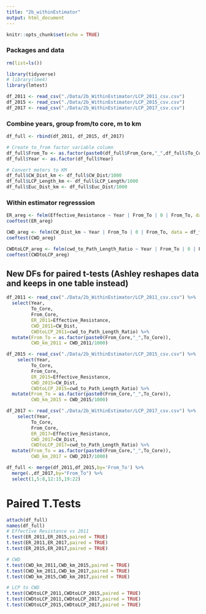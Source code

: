 ```yaml
---
title: "2b_withinEstimator"
output: html_document
---
```


```r
knitr::opts_chunk$set(echo = TRUE)
```

### Packages and data
```r
rm(list=ls())

library(tidyverse)
# library(lme4)
library(lmtest)

df_2011 <- read_csv("./Data/2b_WithinEstimator/LCP_2011_csv.csv")
df_2015 <- read_csv("./Data/2b_WithinEstimator/LCP_2015_csv.csv")
df_2017 <- read_csv("./Data/2b_WithinEstimator/LCP_2017_csv.csv")
```

### Combine years, group from/to core, m to km 
```r
df_full <- rbind(df_2011, df_2015, df_2017)

# Create to_from factor variable column
df_full$From_To <- as.factor(paste0(df_full$From_Core,"_",df_full$To_Core))
df_full$Year <- as.factor(df_full$Year)

# Convert meters to KM
df_full$CW_Dist_km <- df_full$CW_Dist/1000
df_full$LCP_Length_km <- df_full$LCP_Length/1000
df_full$Euc_Dist_km <- df_full$Euc_Dist/1000

```

### Within estimator regresssion
```r

ER_areg <- felm(Effective_Resistance ~ Year | From_To | 0 | From_To, data = df_full)
coeftest(ER_areg)

CWD_areg <- felm(CW_Dist_km ~ Year | From_To | 0 | From_To, data = df_full)
coeftest(CWD_areg)

CWDtoLCP_areg <- felm(cwd_to_Path_Length_Ratio ~ Year | From_To | 0 | From_To, data = df_full)
coeftest(CWDtoLCP_areg)

```


## New DFs for paired t-tests (Ashley reshapes data and keeps in one table instead)
```r

df_2011 <- read_csv("./Data/2b_WithinEstimator/LCP_2011_csv.csv") %>% 
  select(Year,
         To_Core,
         From_Core,
         ER_2011=Effective_Resistance,
         CWD_2011=CW_Dist, 
         CWDtoLCP_2011=cwd_to_Path_Length_Ratio) %>% 
  mutate(From_To = as.factor(paste0(From_Core,"_",To_Core)),
         CWD_km_2011 = CWD_2011/1000)

df_2015 <- read_csv("./Data/2b_WithinEstimator/LCP_2015_csv.csv") %>% 
    select(Year,
         To_Core,
         From_Core,
         ER_2015=Effective_Resistance,
         CWD_2015=CW_Dist, 
         CWDtoLCP_2015=cwd_to_Path_Length_Ratio) %>% 
  mutate(From_To = as.factor(paste0(From_Core,"_",To_Core)),
         CWD_km_2015 = CWD_2015/1000)

df_2017 <- read_csv("./Data/2b_WithinEstimator/LCP_2017_csv.csv") %>% 
    select(Year,
         To_Core,
         From_Core,
         ER_2017=Effective_Resistance,
         CWD_2017=CW_Dist, 
         CWDtoLCP_2017=cwd_to_Path_Length_Ratio) %>% 
  mutate(From_To = as.factor(paste0(From_Core,"_",To_Core)),
         CWD_km_2017 = CWD_2017/1000)

df_full <- merge(df_2011,df_2015,by='From_To') %>% 
  merge(.,df_2017,by="From_To") %>% 
  select(1,5:8,12:15,19:22)

```


# Paired T.Tests
```r

attach(df_full)
names(df_full)
# Effective Resistance vs 2011
t.test(ER_2011,ER_2015,paired = TRUE)
t.test(ER_2011,ER_2017,paired = TRUE)
t.test(ER_2015,ER_2017,paired = TRUE)

# CWD
t.test(CWD_km_2011,CWD_km_2015,paired = TRUE)
t.test(CWD_km_2011,CWD_km_2017,paired = TRUE)
t.test(CWD_km_2015,CWD_km_2017,paired = TRUE)

# LCP to CWD
t.test(CWDtoLCP_2011,CWDtoLCP_2015,paired = TRUE)
t.test(CWDtoLCP_2011,CWDtoLCP_2017,paired = TRUE)
t.test(CWDtoLCP_2015,CWDtoLCP_2017,paired = TRUE)
```



